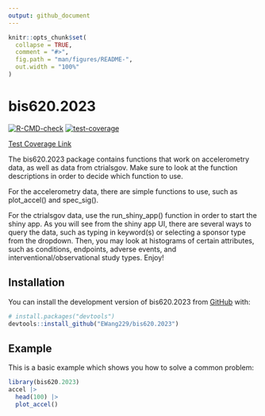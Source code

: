 ```yaml
---
output: github_document
---
```


<!-- README.md is generated from README.Rmd. Please edit that file here-->

```r
knitr::opts_chunk$set(
  collapse = TRUE,
  comment = "#>",
  fig.path = "man/figures/README-",
  out.width = "100%"
)
```

# bis620.2023

<!-- badges: start -->
[![R-CMD-check](https://github.com/EWang229/bis620.2023/actions/workflows/R-CMD-check.yaml/badge.svg)](https://github.com/EWang229/bis620.2023/actions/workflows/R-CMD-check.yaml)
[![test-coverage](https://github.com/EWang229/bis620.2023/actions/workflows/test-coverage.yaml/badge.svg)](https://github.com/EWang229/bis620.2023/actions/workflows/test-coverage.yaml)
<!-- badges: end -->

[Test Coverage Link](https://github.com/EWang229/bis620.2023/actions/workflows/test-coverage.yaml)

The bis620.2023 package contains functions that work on accelerometry data, as well as data from ctrialsgov. Make sure to look at the function descriptions in order to decide which function to use. 

For the accelerometry data, there are simple functions to use, such as plot_accel() and spec_sig(). 

For the ctrialsgov data, use the run_shiny_app() function in order to start the  shiny app. As you will see from the shiny app UI, there are several ways to query the data, such as typing in keyword(s) or selecting a sponsor type from the dropdown. Then, you may look at histograms of certain attributes, such as conditions, endpoints, adverse events, and interventional/observational study types.  Enjoy!

## Installation

You can install the development version of bis620.2023 from [GitHub](https://github.com/) with:

``` r
# install.packages("devtools")
devtools::install_github("EWang229/bis620.2023")
```

## Example

This is a basic example which shows you how to solve a common problem:

```r
library(bis620.2023)
accel |> 
  head(100) |> 
  plot_accel()
```
